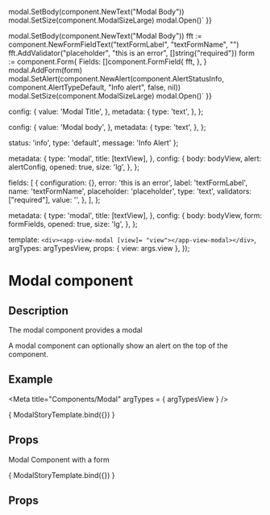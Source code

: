 
  modal.SetBody(component.NewText("Modal Body"))
  modal.SetSize(component.ModalSizeLarge)
  modal.Open()`
}}

  modal.SetBody(component.NewText("Modal Body"))
  fft := component.NewFormFieldText("textFormLabel", "textFormName", "")
	fft.AddValidator("placeholder", "this is an error", []string{"required"})
  form := component.Form{
    Fields: []component.FormField{
      fft,
    },
  }
  modal.AddForm(form)
  modal.SetAlert(component.NewAlert(component.AlertStatusInfo, component.AlertTypeDefault, "Info alert", false, nil))
  modal.SetSize(component.ModalSizeLarge)
  modal.Open()`
}}

  config: {
    value: 'Modal Title',
  },
  metadata: {
    type: 'text',
  },
};

  config: {
    value: 'Modal body',
  },
  metadata: {
    type: 'text',
  },
};

  status: 'info',
  type: 'default',
  message: 'Info Alert'
};

  metadata: {
    type: 'modal',
    title: [textView],
  },
  config: {
    body: bodyView,
    alert: alertConfig,
    opened: true,
    size: 'lg',
  },
};

  fields: [
    {
      configuration: {},
      error: 'this is an error',
      label: 'textFormLabel',
      name: 'textFormName',
      placeholder: 'placeholder',
      type: 'text',
      validators: ["required"],
      value: '',
    },
  ],
};

  metadata: {
    type: 'modal',
    title: [textView],
  },
  config: {
    body: bodyView,
    form: formFields,
    opened: true,
    size: 'lg',
  },
};

  template: `<div><app-view-modal [view]= "view"></app-view-modal></div>`,
  argTypes: argTypesView,
  props: { view: args.view },
});

<h1>Modal component</h1>
<h2>Description</h2>

<p>The modal component provides a modal</p>
<p>A modal component can optionally show an alert on the top of the component.</p>
<h2>Example</h2>

<Meta title="Components/Modal" argTypes = { argTypesView } />

<Canvas withToolbar>
<Story name="Modal component"
       parameters={{ docs: modalDocs }}
       height="500px"
       args= {{ view: modalView }}>
  { ModalStoryTemplate.bind({}) }
</Story>
</Canvas>

<h2>Props</h2>
<ArgsTable story = "Modal component"/>

<p>
Modal Component with a form
</p>

<Canvas withToolbar>
  <Story name="Modal component with form"
         parameters={{ docs: modalFormDocs }}
         height="500px"
         args= {{ view: modalFormView }}>
    { ModalStoryTemplate.bind({}) }
  </Story>
</Canvas>

<h2>Props</h2>
<ArgsTable story = "Modal component with form" />
